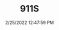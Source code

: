 ---
width: 1333
height: 2000
title: 911S
description: Early 911S with BBS wheels
date: 2/25/2022 12:47:59 PM
cameraMake: Sony
cameraModel: ILCE-7M3
lens: FE 35mm F1.4 GM
settingsfStop: f/1.4
settingsISO: ISO 100
settingsShutter: 1/4000
settingsFocalLength: 35 mm
---